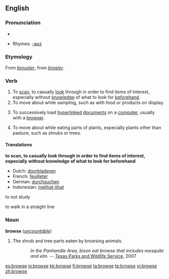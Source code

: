 ==English==

===Pronunciation===
*{{audio|en-us-browse.ogg|Audio (US)}}

*Rhymes: [[Rhymes:English:-aʊz|-aʊz]]

===Etymology===
From {{MF.}} ''[[brouster]]'', from {{OF.}} ''[[broster]]''.

===Verb===
{{en-verb|brows|ing}}

# To [[scan]], to casually [[look]] through in order to find items of interest, especially without [[knowledge]] of what to look for [[beforehand]].
# To move about while sampling, such as with food or products on display.
# {{computing}} To successively load [[hyperlinked]] [[document]]s on a [[computer]], usually with a [[browser]].
# {{context|of an animal}} To move about while eating parts of plants, especially plants other than pasture, such as shrubs or trees.

====Translations====
'''to scan, to casually look through in order to find items of interest, especially without knowledge of what to look for beforehand'''
*Dutch: [[doorbladeren]]
*French: [[feuilleter]]
*German: [[durchsuchen]]
*Indonesian: [[lihat|melihat-lihat]]

to not study

to walk in a straight line

===Noun===
'''browse''' (''[[uncountable]]'')

# The shrub and tree parts eaten by browsing animals.
::''In the Panhandle Area, bison eat browse that includes mesquite and elm.'' -- [http://www.tpwd.state.tx.us/learning/resources/activities/bison/bisonfood1.phtml Texas Parks and Wildlife Service], 2007

[[es:browse]]
[[io:browse]]
[[kk:browse]]
[[fi:browse]]
[[ta:browse]]
[[te:browse]]
[[vi:browse]]
[[zh:browse]]